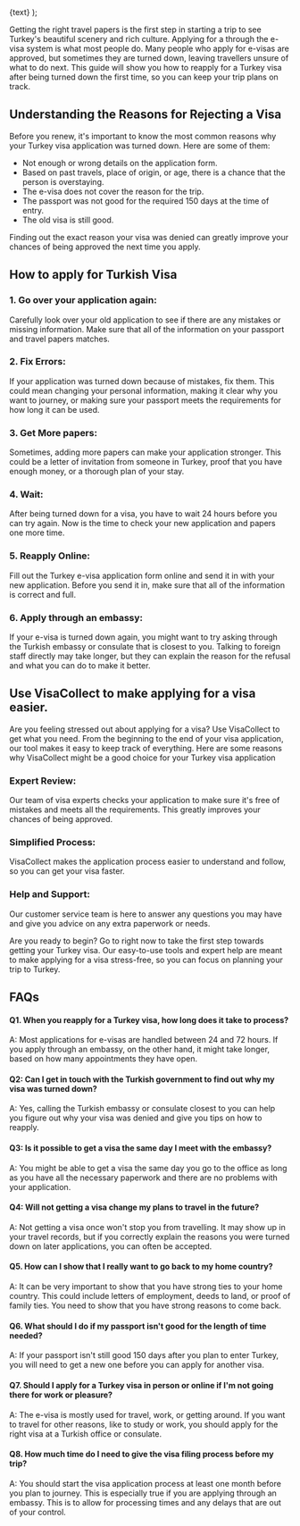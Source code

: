   <Link
    className="inline-flex items-center justify-center gap-1 text-lg font-semibold text-primary"
    href={href}
  >
    {text}
  </Link>
);

Getting the right travel papers is the first step in starting a trip to see Turkey's beautiful scenery and rich culture. Applying for a <LinkText text=" Turkey visa online" href="/tr/"/> through the e-visa system is what most people do. Many people who apply for e-visas are approved, but sometimes they are turned down, leaving travellers unsure of what to do next. This guide will show you how to reapply for a Turkey visa after being turned down the first time, so you can keep your trip plans on track.

## Understanding the Reasons for Rejecting a Visa

Before you renew, it's important to know the most common reasons why your Turkey visa application was turned down. Here are some of them:

- Not enough or wrong details on the application form.
- Based on past travels, place of origin, or age, there is a chance that the person is overstaying.
- The e-visa does not cover the reason for the trip.
- The passport was not good for the required 150 days at the time of entry.
- The old visa is still good.

Finding out the exact reason your visa was denied can greatly improve your chances of being approved the next time you apply.

## How to apply for Turkish Visa

### 1. Go over your application again:

Carefully look over your old application to see if there are any mistakes or missing information. Make sure that all of the information on your passport and travel papers matches.

### 2. Fix Errors:

If your application was turned down because of mistakes, fix them. This could mean changing your personal information, making it clear why you want to journey, or making sure your passport meets the requirements for how long it can be used.

### 3. Get More papers:

Sometimes, adding more papers can make your application stronger. This could be a letter of invitation from someone in Turkey, proof that you have enough money, or a thorough plan of your stay.

### 4. Wait:

After being turned down for a visa, you have to wait 24 hours before you can try again. Now is the time to check your new application and papers one more time.

### 5. Reapply Online:

Fill out the Turkey e-visa application form online and send it in with your new application. Before you send it in, make sure that all of the information is correct and full.

### 6. Apply through an embassy:

If your e-visa is turned down again, you might want to try asking through the Turkish embassy or consulate that is closest to you. Talking to foreign staff directly may take longer, but they can explain the reason for the refusal and what you can do to make it better.

## Use VisaCollect to make applying for a visa easier.

Are you feeling stressed out about applying for a visa? Use VisaCollect to get what you need. From the beginning to the end of your visa application, our tool makes it easy to keep track of everything. Here are some reasons why VisaCollect might be a good choice for your Turkey visa application

### Expert Review:

Our team of visa experts checks your application to make sure it's free of mistakes and meets all the requirements. This greatly improves your chances of being approved.

### Simplified Process:

VisaCollect makes the application process easier to understand and follow, so you can get your visa faster.

### Help and Support:

Our customer service team is here to answer any questions you may have and give you advice on any extra paperwork or needs.

Are you ready to begin? Go to <LinkText text=" VisaCollect" href="/"/> right now to take the first step towards getting your Turkey visa. Our easy-to-use tools and expert help are meant to make applying for a visa stress-free, so you can focus on planning your trip to Turkey.

## FAQs

#### Q1. When you reapply for a Turkey visa, how long does it take to process?

A: Most applications for e-visas are handled between 24 and 72 hours. If you apply through an embassy, on the other hand, it might take longer, based on how many appointments they have open.

#### Q2: Can I get in touch with the Turkish government to find out why my visa was turned down?

A: Yes, calling the Turkish embassy or consulate closest to you can help you figure out why your visa was denied and give you tips on how to reapply.

#### Q3: Is it possible to get a visa the same day I meet with the embassy?

A: You might be able to get a visa the same day you go to the office as long as you have all the necessary paperwork and there are no problems with your application.

#### Q4: Will not getting a visa change my plans to travel in the future?

A: Not getting a visa once won't stop you from travelling. It may show up in your travel records, but if you correctly explain the reasons you were turned down on later applications, you can often be accepted.

#### Q5. How can I show that I really want to go back to my home country?

A: It can be very important to show that you have strong ties to your home country. This could include letters of employment, deeds to land, or proof of family ties. You need to show that you have strong reasons to come back.

#### Q6. What should I do if my passport isn't good for the length of time needed?

A: If your passport isn't still good 150 days after you plan to enter Turkey, you will need to get a new one before you can apply for another visa.

#### Q7. Should I apply for a Turkey visa in person or online if I'm not going there for work or pleasure?

A: The e-visa is mostly used for travel, work, or getting around. If you want to travel for other reasons, like to study or work, you should apply for the right visa at a Turkish office or consulate.

#### Q8. How much time do I need to give the visa filing process before my trip?

A: You should start the visa application process at least one month before you plan to journey. This is especially true if you are applying through an embassy. This is to allow for processing times and any delays that are out of your control.
